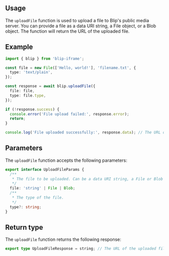 

## Usage

The `uploadFile` function is used to upload a file to Blip's public media server.
You can provide a file as a data URI string, a File object, or a Blob object.
The function will return the URL of the uploaded file.

## Example

```ts
import { blip } from 'blip-iframe';

const file = new File(['Hello, world!'], 'filename.txt', {
  type: 'text/plain',
});

const response = await blip.uploadFile({
  file: file,
  type: file.type,
});

if (!response.success) {
  console.error('File upload failed:', response.error);
  return;
}

console.log('File uploaded successfully:', response.data); // The URL of the uploaded file
```

## Parameters

The `uploadFile` function accepts the following parameters:

```ts
export interface UploadFileParams {
  /**
   * The file to be uploaded. Can be a data URI string, a File or Blob object.
   */
  file: 'string' | File | Blob;
  /**
   * The type of the file.
   */
  type?: string;
}
```

## Return type

The `uploadFile` function returns the following response:

```ts
export type UploadFileResponse = string; // The URL of the uploaded file
```
